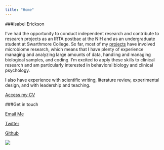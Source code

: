 ```yaml
---
title: "Home"
---
```

<link rel="stylesheet" href="https://cdnjs.cloudflare.com/ajax/libs/font-awesome/4.7.0/css/font-awesome.min.css">

###Isabel Erickson

I've had the opportunity to conduct independent research and contribute to research projects as an IRTA postbac at the NIH and as an undergraduate student at Swarthmore College. So far, most of my [projects](projects.html) have involved microbiome research, which means that I have plenty of experience managing and analyzing large amounts of data, handling and managing biological samples, and coding. I'm excited to apply these skills to clinical research and am particularly interested in behavioral biology and clinical psychology.

I also have experience with scientific writing, literature review, experimental design, and with leadership and teaching.

[Access my CV](cv.html)

###Get in touch

<i class="fa fa-envelope"></i> <a href="mailto:isabel.rois.erickson@gmail.com">Email Me</a>  

<i class="fa fa-twitter"></i> [Twitter](https://twitter.com/IsabelRErickson)

<i class="fa fa-github"></i> [Github](https://github.com/isabel-erickson)

![](photo.png)